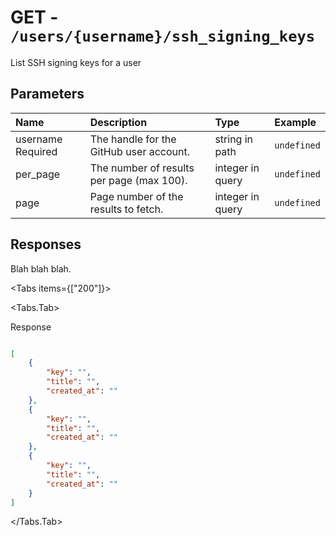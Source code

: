 
# GET - `/users/{username}/ssh_signing_keys`

List SSH signing keys for a user

## Parameters

| Name | Description | Type | Example |
| :---- | :---- | :---- | :---- |
| username <span class="bg-blue-100 text-blue-800 text-xs font-medium me-2 px-2.5 py-0.5 rounded dark:bg-blue-900 dark:text-blue-300">Required</span> | The handle for the GitHub user account. | string in path | `undefined` |
| per_page  | The number of results per page (max 100). | integer in query | `undefined` |
| page  | Page number of the results to fetch. | integer in query | `undefined` |

## Responses

Blah blah blah.

<Tabs items={["200"]}>

<Tabs.Tab>

Response

```json

[
    {
        "key": "",
        "title": "",
        "created_at": ""
    },
    {
        "key": "",
        "title": "",
        "created_at": ""
    },
    {
        "key": "",
        "title": "",
        "created_at": ""
    }
]

```

</Tabs.Tab>

</Tabs>